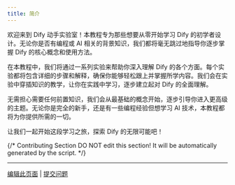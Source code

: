 ```yaml
---
title: 简介
---
```


欢迎来到 Dify 动手实验室！本教程专为那些想要从零开始学习 Dify 的初学者设计。无论你是否有编程或 AI 相关的背景知识，我们都将毫无跳过地指导你逐步掌握 Dify 的核心概念和使用方法。

在本教程中，我们将通过一系列实验来帮助你深入理解 Dify 的各个方面。每个实验都将包含详细的步骤和解释，确保你能够轻松跟上并掌握所学内容。我们会在实验中穿插知识的教学，让你在实践中学习，逐步建立起对 Dify 的全面理解。

无需担心需要任何前置知识，我们会从最基础的概念开始，逐步引导你进入更高级的主题。无论你是完全的新手，还是有一些编程经验但想学习 AI 技术，本教程都将为你提供所需的一切。

让我们一起开始这段学习之旅，探索 Dify 的无限可能吧！

{/*
Contributing Section
DO NOT edit this section!
It will be automatically generated by the script.
*/}

---

[编辑此页面](https://github.com/langgenius/dify-docs/edit/main/zh-hans/workshop/readme.mdx) | [提交问题](https://github.com/langgenius/dify-docs/issues/new?title=文档问题%3A%20&body=%23%23%20问题描述%0A%3C%21--%20请简要描述您发现的问题%20--%3E%0A%0A%23%23%20页面链接%0Ahttps%3A%2F%2Fgithub.com%2Flanggenius%2Fdify-docs%2Fblob%2Fmain%2Fzh-hans/workshop%2Freadme.mdx%0A%0A%23%23%20建议修改%0A%3C%21--%20如果有具体的修改建议，请在此说明%20--%3E%0A%0A%3C%21--%20感谢您对文档质量的关注！%20--%3E)

